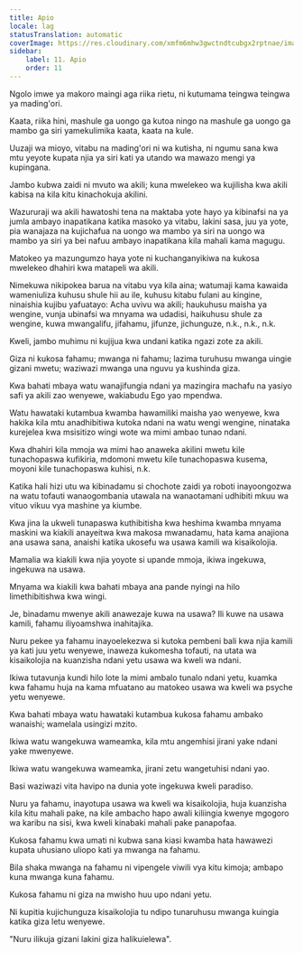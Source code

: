 ```yaml
---
title: Apio
locale: lag
statusTranslation: automatic
coverImage: https://res.cloudinary.com/xmfm6mhw3gwctndtcubgx2rptnae/image/upload/v1741354419/small_cover_la_gran_rebelion_28716e29d2.webp
sidebar:
    label: 11. Apio
    order: 11
---
```

Ngolo imwe ya makoro maingi aga riika rietu, ni kutumama teingwa teingwa ya mading'ori.

Kaata, riika hini, mashule ga uongo ga kutoa ningo na mashule ga uongo ga mambo ga siri yamekulimika kaata, kaata na kule.

Uuzaji wa mioyo, vitabu na mading'ori ni wa kutisha, ni ngumu sana kwa mtu yeyote kupata njia ya siri kati ya utando wa mawazo mengi ya kupingana.

Jambo kubwa zaidi ni mvuto wa akili; kuna mwelekeo wa kujilisha kwa akili kabisa na kila kitu kinachokuja akilini.

Wazururaji wa akili hawatoshi tena na maktaba yote hayo ya kibinafsi na ya jumla ambayo inapatikana katika masoko ya vitabu, lakini sasa, juu ya yote, pia wanajaza na kujichafua na uongo wa mambo ya siri na uongo wa mambo ya siri ya bei nafuu ambayo inapatikana kila mahali kama magugu.

Matokeo ya mazungumzo haya yote ni kuchanganyikiwa na kukosa mwelekeo dhahiri kwa matapeli wa akili.

Nimekuwa nikipokea barua na vitabu vya kila aina; watumaji kama kawaida wameniuliza kuhusu shule hii au ile, kuhusu kitabu fulani au kingine, ninaishia kujibu yafuatayo: Acha uvivu wa akili; haukuhusu maisha ya wengine, vunja ubinafsi wa mnyama wa udadisi, haikuhusu shule za wengine, kuwa mwangalifu, jifahamu, jifunze, jichunguze, n.k., n.k., n.k.

Kweli, jambo muhimu ni kujijua kwa undani katika ngazi zote za akili.

Giza ni kukosa fahamu; mwanga ni fahamu; lazima turuhusu mwanga uingie gizani mwetu; waziwazi mwanga una nguvu ya kushinda giza.

Kwa bahati mbaya watu wanajifungia ndani ya mazingira machafu na yasiyo safi ya akili zao wenyewe, wakiabudu Ego yao mpendwa.

Watu hawataki kutambua kwamba hawamiliki maisha yao wenyewe, kwa hakika kila mtu anadhibitiwa kutoka ndani na watu wengi wengine, ninataka kurejelea kwa msisitizo wingi wote wa mimi ambao tunao ndani.

Kwa dhahiri kila mmoja wa mimi hao anaweka akilini mwetu kile tunachopaswa kufikiria, mdomoni mwetu kile tunachopaswa kusema, moyoni kile tunachopaswa kuhisi, n.k.

Katika hali hizi utu wa kibinadamu si chochote zaidi ya roboti inayoongozwa na watu tofauti wanaogombania utawala na wanaotamani udhibiti mkuu wa vituo vikuu vya mashine ya kiumbe.

Kwa jina la ukweli tunapaswa kuthibitisha kwa heshima kwamba mnyama maskini wa kiakili anayeitwa kwa makosa mwanadamu, hata kama anajiona ana usawa sana, anaishi katika ukosefu wa usawa kamili wa kisaikolojia.

Mamalia wa kiakili kwa njia yoyote si upande mmoja, ikiwa ingekuwa, ingekuwa na usawa.

Mnyama wa kiakili kwa bahati mbaya ana pande nyingi na hilo limethibitishwa kwa wingi.

Je, binadamu mwenye akili anawezaje kuwa na usawa? Ili kuwe na usawa kamili, fahamu iliyoamshwa inahitajika.

Nuru pekee ya fahamu inayoelekezwa si kutoka pembeni bali kwa njia kamili ya kati juu yetu wenyewe, inaweza kukomesha tofauti, na utata wa kisaikolojia na kuanzisha ndani yetu usawa wa kweli wa ndani.

Ikiwa tutavunja kundi hilo lote la mimi ambalo tunalo ndani yetu, kuamka kwa fahamu huja na kama mfuatano au matokeo usawa wa kweli wa psyche yetu wenyewe.

Kwa bahati mbaya watu hawataki kutambua kukosa fahamu ambako wanaishi; wamelala usingizi mzito.

Ikiwa watu wangekuwa wameamka, kila mtu angemhisi jirani yake ndani yake mwenyewe.

Ikiwa watu wangekuwa wameamka, jirani zetu wangetuhisi ndani yao.

Basi waziwazi vita havipo na dunia yote ingekuwa kweli paradiso.

Nuru ya fahamu, inayotupa usawa wa kweli wa kisaikolojia, huja kuanzisha kila kitu mahali pake, na kile ambacho hapo awali kiliingia kwenye mgogoro wa karibu na sisi, kwa kweli kinabaki mahali pake panapofaa.

Kukosa fahamu kwa umati ni kubwa sana kiasi kwamba hata hawawezi kupata uhusiano uliopo kati ya mwanga na fahamu.

Bila shaka mwanga na fahamu ni vipengele viwili vya kitu kimoja; ambapo kuna mwanga kuna fahamu.

Kukosa fahamu ni giza na mwisho huu upo ndani yetu.

Ni kupitia kujichunguza kisaikolojia tu ndipo tunaruhusu mwanga kuingia katika giza letu wenyewe.

"Nuru ilikuja gizani lakini giza halikuielewa".

